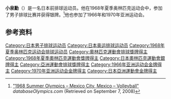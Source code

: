 {{Infobox sportsperson
| name           = 小泉勳
|show-medals=yes
|medaltemplates=
{{MedalSport | 男子[[排球|排球]]}}
{{MedalCountry | {{JPN}} }}
{{MedalCompetition|[[奥林匹克运动会|奥林匹克运动会]]}}
{{MedalSilver| [[1968年夏季奥林匹克运动会|1968年 墨西哥城]] |[[1968年夏季奧林匹克運動會排球比賽|男子团体]]}}
}}

'''小泉勳'''（{{bd|1945年|7月2日||}}）是一名日本前排球运动员。他在1968年夏季奥林匹克运动会中，参加了男子排球比赛并获得银牌。<ref name=db-ol-VOL1964>[http://www.databaseolympics.com/games/gamessport.htm?g=17&sp=VOL "1968 Summer Olympics – Mexico City, Mexico – Volleyball"] {{webarchive|url=https://web.archive.org/web/20160311005118/http://www.databaseolympics.com/games/gamessport.htm?g=17&sp=VOL |date=2016-03-11 }} ''databaseOlympics.com'' (Retrieved on September 7, 2008)</ref>他也参加了1966年和1970年亚洲运动会。

==参考资料==
{{Reflist}}
{{DEFAULTSORT:Koizumi Isao}}
[[Category:日本男子排球运动员|Category:日本男子排球运动员]]
[[Category:日本奥运排球运动员|Category:日本奥运排球运动员]]
[[Category:1968年夏季奥林匹克运动会排球运动员|Category:1968年夏季奥林匹克运动会排球运动员]]
[[Category:奧林匹克運動會排球獎牌得主|Category:奧林匹克運動會排球獎牌得主]]
[[Category:1968年夏季奧林匹克運動會獎牌得主|Category:1968年夏季奧林匹克運動會獎牌得主]]
[[Category:日本奧林匹克運動會銀牌得主|Category:日本奧林匹克運動會銀牌得主]]
[[Category:亞洲運動會排球獎牌得主|Category:亞洲運動會排球獎牌得主]]
[[Category:1966年亚洲运动会金牌得主|Category:1966年亚洲运动会金牌得主]]
[[Category:1970年亚洲运动会金牌得主|Category:1970年亚洲运动会金牌得主]]
[[Category:日本亞洲運動會金牌得主|Category:日本亞洲運動會金牌得主]]